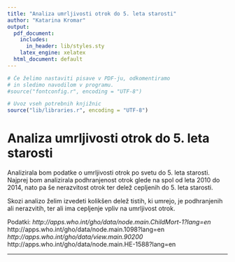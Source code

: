 ```yaml
---
title: "Analiza umrljivosti otrok do 5. leta starosti"
author: "Katarina Kromar"
output:
  pdf_document:
    includes:
      in_header: lib/styles.sty
    latex_engine: xelatex
  html_document: default
---
```


```r
# Če želimo nastaviti pisave v PDF-ju, odkomentiramo
# in sledimo navodilom v programu.
#source("fontconfig.r", encoding = "UTF-8")

# Uvoz vseh potrebnih knjižnic
source("lib/libraries.r", encoding = "UTF-8")
```

# Analiza umrljivosti otrok do 5. leta starosti

Analizirala bom podatke o umrljivosti otrok po svetu do 5. leta starosti. Najprej bom analizirala podhranjenost otrok glede na spol od leta 2010 do 2014, nato pa še nerazvitost otrok ter delež cepljenih do 5. leta starosti.

Skozi analizo želim izvedeti kolikšen delež tistih, ki umrejo, je podhranjenih ali nerazvitih, ter ali ima cepljenje vpliv na umrljivost otrok.

Podatki:
*http://apps.who.int/gho/data/node.main.ChildMort-1?lang=en
*http://apps.who.int/gho/data/node.main.1098?lang=en
*http://apps.who.int/gho/data/view.main.90200
*http://apps.who.int/gho/data/node.main.HE-1588?lang=en

***